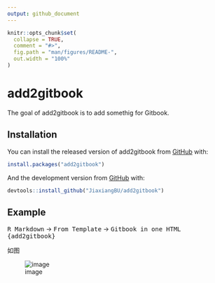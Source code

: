 ```yaml
---
output: github_document
---
```


<!-- README.md is generated from README.Rmd. Please edit that file -->

```r
knitr::opts_chunk$set(
  collapse = TRUE,
  comment = "#>",
  fig.path = "man/figures/README-",
  out.width = "100%"
)
```
# add2gitbook

<!-- badges: start -->
<!-- badges: end -->

The goal of add2gitbook is to add somethig for Gitbook.

## Installation

You can install the released version of add2gitbook from [GitHub](https://github.com/JiaxiangBU/add2gitbook) with:

``` r
install.packages("add2gitbook")
```

And the development version from [GitHub](https://github.com/) with:

``` r
devtools::install_github("JiaxiangBU/add2gitbook")
```
## Example

<kbd>R Markdown</kbd> ->
<kbd>From Template</kbd> ->
<kbd>Gitbook in one HTML {add2gitbook}</kbd>

如图

![image](https://user-images.githubusercontent.com/15884785/58787257-06097480-861c-11e9-9a36-cfdf7bd5a5fb.png)
